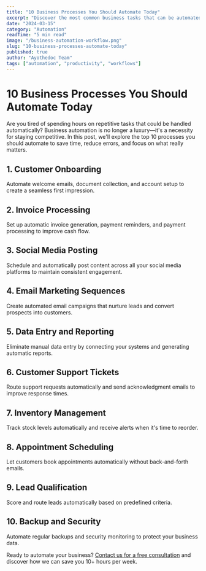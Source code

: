 ```yaml
---
title: "10 Business Processes You Should Automate Today"
excerpt: "Discover the most common business tasks that can be automated to save hours of manual work every week."
date: "2024-03-15"
category: "Automation"
readTime: "5 min read"
image: "/business-automation-workflow.png"
slug: "10-business-processes-automate-today"
published: true
author: "Ayothedoc Team"
tags: ["automation", "productivity", "workflows"]
---
```


# 10 Business Processes You Should Automate Today

Are you tired of spending hours on repetitive tasks that could be handled automatically? Business automation is no longer a luxury—it's a necessity for staying competitive. In this post, we'll explore the top 10 processes you should automate to save time, reduce errors, and focus on what really matters.

## 1. Customer Onboarding
Automate welcome emails, document collection, and account setup to create a seamless first impression.

## 2. Invoice Processing
Set up automatic invoice generation, payment reminders, and payment processing to improve cash flow.

## 3. Social Media Posting
Schedule and automatically post content across all your social media platforms to maintain consistent engagement.

## 4. Email Marketing Sequences
Create automated email campaigns that nurture leads and convert prospects into customers.

## 5. Data Entry and Reporting
Eliminate manual data entry by connecting your systems and generating automatic reports.

## 6. Customer Support Tickets
Route support requests automatically and send acknowledgment emails to improve response times.

## 7. Inventory Management
Track stock levels automatically and receive alerts when it's time to reorder.

## 8. Appointment Scheduling
Let customers book appointments automatically without back-and-forth emails.

## 9. Lead Qualification
Score and route leads automatically based on predefined criteria.

## 10. Backup and Security
Automate regular backups and security monitoring to protect your business data.

Ready to automate your business? [Contact us for a free consultation](/contact) and discover how we can save you 10+ hours per week.